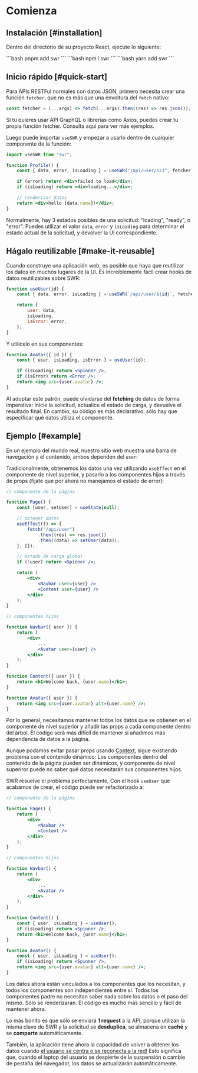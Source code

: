 
# Comienza

## Instalación [#installation]

Dentro del directorio de su proyecto React, ejecute lo siguiente:

<Tabs>
    <Tab title={"pnpm"}>```bash pnpm add swr ```</Tab>
    <Tab title={"npm"}>```bash npm i swr ```</Tab>
    <Tab title={"yarn"}>```bash yarn add swr ```</Tab>
</Tabs>

## Inicio rápido [#quick-start]

Para APIs RESTFul normales con datos JSON, primero necesita crear una función `fetcher`, que no es más que una envoltura
del `fetch` nativo:

```jsx
const fetcher = (...args) => fetch(...args).then((res) => res.json());
```

<Callout emoji="💡">
    Si tu quieres usar API GraphQL o librerías como Axios, puedes crear tu propia función fetcher. Consulta
    <Link href="/docs/data-fetching">aqui</Link> para ver más ejemplos.
</Callout>

Luego puede importar `useSWR` y empezar a usarlo dentro de cualquier componente de la función:

```jsx
import useSWR from "swr";

function Profile() {
    const { data, error, isLoading } = useSWR("/api/user/123", fetcher);

    if (error) return <div>failed to load</div>;
    if (isLoading) return <div>loading...</div>;

    // renderizar datos
    return <div>hello {data.name}!</div>;
}
```

Normalmente, hay 3 estados posibles de una solicitud: "loading", "ready", o "error". Puedes utilizar el valor
`data`, `error` y `isLoading` para determinar el estado actual de la solicitud, y devolver la UI correspondiente.

## Hágalo reutilizable [#make-it-reusable]

Cuando construye una aplicación web, es posible que haya que reutilizar los datos en muchos lugares de la UI.
Es increíblemente fácil crear hooks de datos reutilizables sobre SWR:

```jsx
function useUser(id) {
    const { data, error, isLoading } = useSWR(`/api/user/${id}`, fetcher);

    return {
        user: data,
        isLoading,
        isError: error,
    };
}
```

Y utilícelo en sus componentes:

```jsx
function Avatar({ id }) {
    const { user, isLoading, isError } = useUser(id);

    if (isLoading) return <Spinner />;
    if (isError) return <Error />;
    return <img src={user.avatar} />;
}
```

Al adoptar este patrón, puede olvidarse del **fetching** de datos de forma imperativa: inicie la solicitud,
actualice el estado de carga, y devuelve el resultado final. En cambio, su código es más declarativo: sólo hay
que especificar qué datos utiliza el componente.

## Ejemplo [#example]

En un ejemplo del mundo real, nuestro sitio web muestra una barra de navegación y el contenido,
ambos dependen del `user`:


<div className="mt-8">
    <Welcome />
</div>

Tradicionalmente, obtenemos los datos una vez utilizando `useEffect` en el componente de nivel superior, y pasarlo a los componentes hijos
a través de props (fíjate que por ahora no manejamos el estado de error):

```jsx {7-11,17,18,27}
// componente de la página

function Page() {
    const [user, setUser] = useState(null);

    // obtener datos
    useEffect(() => {
        fetch("/api/user")
            .then((res) => res.json())
            .then((data) => setUser(data));
    }, []);

    // estado de carga global
    if (!user) return <Spinner />;

    return (
        <div>
            <Navbar user={user} />
            <Content user={user} />
        </div>
    );
}

// componentes hijos

function Navbar({ user }) {
    return (
        <div>
            ...
            <Avatar user={user} />
        </div>
    );
}

function Content({ user }) {
    return <h1>Welcome back, {user.name}</h1>;
}

function Avatar({ user }) {
    return <img src={user.avatar} alt={user.name} />;
}
```

Por lo general, necesitamos mantener todos los datos que se obtienen en el componente de nivel superior y
añadir las props a cada componente dentro del árbol. El código será más difícil de mantener si añadimos más
dependencia de datos a la página.

Aunque podamos evitar pasar props usando [Context](https://reactjs.org/docs/context.html), sigue existiendo problema con el contenido dinámico:
Los componentes dentro del contenido de la página pueden ser dinámicos, y componente de nivel superiror puede no saber qué datos necesitarán sus componentes hijos.

SWR resuelve el problema perfectamente, Con el hook `useUser` que acabamos de crear, el código puede ser refactorizado a:

```jsx {20,26}
// componente de la página

function Page() {
    return (
        <div>
            <Navbar />
            <Content />
        </div>
    );
}

// componentes hijos

function Navbar() {
    return (
        <div>
            ...
            <Avatar />
        </div>
    );
}

function Content() {
    const { user, isLoading } = useUser();
    if (isLoading) return <Spinner />;
    return <h1>Welcome back, {user.name}</h1>;
}

function Avatar() {
    const { user, isLoading } = useUser();
    if (isLoading) return <Spinner />;
    return <img src={user.avatar} alt={user.name} />;
}
```

Los datos ahora están vinculados a los componentes que los necesitan, y todos los componentes son independientes entre sí.
Todos los componentes padre no necesitan saber nada sobre los datos o el paso del mismo. Sólo se renderizaran. El código es mucho
más sencillo y fácil de mantener ahora.

Lo más bonito es que sólo se enviará **1 request** a la API, porque utilizan la misma clave de SWR y la solicitud se **desduplica**,
se almacena en **caché** y se **comparte** automáticamente.

También, la aplicación tiene ahora la capacidad de volver a obtener los datos cuando [el usuario se centra o se reconecta a la red!](/docs/revalidation)
Esto significa que, cuando el laptop del usuario se despierte de la suspensión o cambie de pestaña del navegador, los datos se actualizarán automáticamente.
